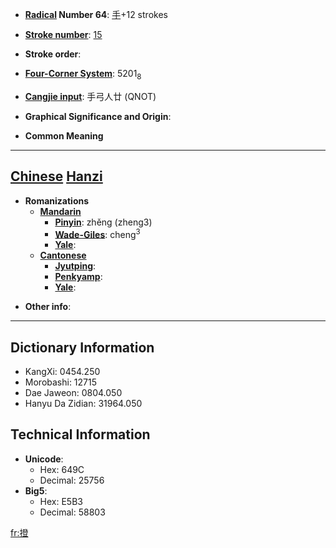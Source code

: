 * '''[[Wiktionary:Chinese radical index| Radical]] Number 64''': [[Wiktionary:Chinese radical index 手|手]]+12 strokes

* '''[[Wiktionary:Chinese total strokes index|Stroke number]]''': [[Wiktionary:Chinese total strokes index 15|15]]

* '''Stroke order''': 

* '''[[Wiktionary:Chinese four corner index|Four-Corner System]]''': 5201<sub>8</sub>

* '''[[Wiktionary:Chinese Cangjie index|Cangjie input]]''': 手弓人廿 (QNOT)

* '''Graphical Significance and Origin''': 

* '''Common Meaning'''

----

== [[Chinese]] [[Hanzi]] ==

* '''Romanizations'''
** '''[[Mandarin]]'''
*** '''[[Pinyin]]''': zhěng (zheng3)
*** '''[[Wade-Giles]]''': cheng<sup>3</sup>
*** '''[[Yale]]''': 
** '''[[Cantonese]]'''
*** '''[[Jyutping]]''':
*** '''[[Penkyamp]]''': 
*** '''[[Yale]]''': 

* '''Other info''': 

----

== Dictionary Information ==

* KangXi: 0454.250
* Morobashi: 12715
* Dae Jaweon: 0804.050
* Hanyu Da Zidian: 31964.050

== Technical Information ==

* '''Unicode''':
** Hex: 649C
** Decimal: 25756
* '''Big5''':
** Hex: E5B3
** Decimal: 58803

[[fr:撜]]